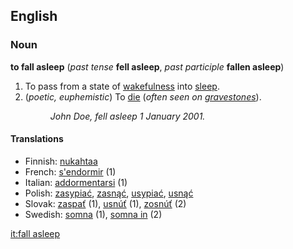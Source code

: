 ==English==
===Noun===
'''to fall asleep''' (''past tense'' '''fell asleep''', ''past participle'' '''fallen asleep''')

#To pass from a state of [[wakefulness]] into [[sleep]].
#(''poetic, euphemistic'') To [[die]] (''often seen on [[gravestone]]s'').
#:''John Doe, fell asleep 1 January 2001.''

====Translations====
*Finnish: [[nukahtaa]]
*French: [[s'endormir]] (1)
*Italian: [[addormentarsi]] (1)
*Polish: [[zasypiać]], [[zasnąć]], [[usypiać]], [[usnąć]]
*Slovak: [[zaspať]] (1), [[usnúť]] (1), [[zosnúť]] (2)
*Swedish: [[somna]] (1), [[somna in]] (2)

[[it:fall asleep]]